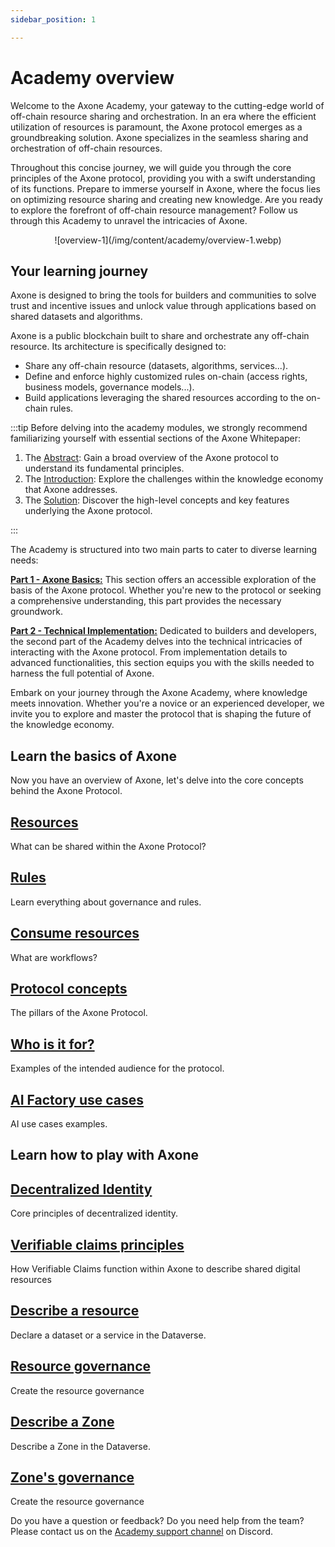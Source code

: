 ```yaml
---
sidebar_position: 1

---
```


# Academy overview

Welcome to the Axone Academy, your gateway to the cutting-edge world of off-chain resource sharing and orchestration. In an era where the efficient utilization of resources is paramount, the Axone protocol emerges as a groundbreaking solution. Axone specializes in the seamless sharing and orchestration of off-chain resources.

Throughout this concise journey, we will guide you through the core principles of the Axone protocol, providing you with a swift understanding of its functions. Prepare to immerse yourself in Axone, where the focus lies on optimizing resource sharing and creating new knowledge. Are you ready to explore the forefront of off-chain resource management? Follow us through this Academy to unravel the intricacies of Axone.

<center>
![overview-1](/img/content/academy/overview-1.webp)
</center>

## Your learning journey

Axone is designed to bring the tools for builders and communities to solve trust and incentive issues and unlock value through applications based on shared datasets and algorithms.

Axone is a public blockchain built to share and orchestrate any off-chain resource. Its architecture is specifically designed to:

- Share any off-chain resource (datasets, algorithms, services...).
- Define and enforce highly customized rules on-chain (access rights, business models, governance models...).
- Build applications leveraging the shared resources according to the on-chain rules.

:::tip
Before delving into the academy modules, we strongly recommend familiarizing yourself with essential sections of the Axone Whitepaper:

1. The [Abstract](/whitepaper/abstract): Gain a broad overview of the Axone protocol to understand its fundamental principles.
2. The [Introduction](/whitepaper/introduction): Explore the challenges within the knowledge economy that Axone addresses.  
3. The [Solution](/whitepaper/solution): Discover the high-level concepts and key features underlying the Axone protocol.

:::

The Academy is structured into two main parts to cater to diverse learning needs:

**[Part 1 - Axone Basics:](#learn-the-basics-of-axone)**
This section offers an accessible exploration of the basis of the Axone protocol. Whether you're new to the protocol or seeking a comprehensive understanding, this part provides the necessary groundwork.

**[Part 2 - Technical Implementation:](#learn-how-to-play-with-axone)**
Dedicated to builders and developers, the second part of the Academy delves into the technical intricacies of interacting with the Axone protocol. From implementation details to advanced functionalities, this section equips you with the skills needed to harness the full potential of Axone.

Embark on your journey through the Axone Academy, where knowledge meets innovation. Whether you're a novice or an experienced developer, we invite you to explore and master the protocol that is shaping the future of the knowledge economy.

## Learn the basics of Axone

Now you have an overview of Axone, let's delve into the core concepts behind the Axone Protocol.

<div class="docs-card-container">
  <div class="row row-cols-1 row-cols-md-2a g-3">
    <div class="col">
      <div class="card card-body h-100 d-flex flex-column">
        <a
          href="/academy/part-1/resources"
          class="card-title card-link stretched-link"
        >
          <h2>Resources</h2>
        </a>
        <p class="card-text">What can be shared within the Axone Protocol?</p>
      </div>
    </div>
    <div class="col">
      <div class="card card-body h-100 d-flex flex-column">
        <a
          href="/academy/part-1/rules"
          class="card-title card-link stretched-link"
        >
          <h2>Rules</h2>
        </a>
        <p class="card-text">Learn everything about governance and rules.</p>
      </div>
    </div>
    <div class="col">
      <div class="card card-body h-100 d-flex flex-column">
        <a
          href="/academy/part-1/consume-resources"
          class="card-title card-link stretched-link"
        >
          <h2>Consume resources</h2>
        </a>
        <p class="card-text">What are workflows?</p>
      </div>
    </div>
    <div class="col">
      <div class="card card-body h-100 d-flex flex-column">
        <a
          href="/academy/part-1/protocol-concepts"
          class="card-title card-link stretched-link"
        >
          <h2>Protocol concepts</h2>
        </a>
        <p class="card-text">The pillars of the Axone Protocol.</p>
      </div>
    </div>
    <div class="col">
      <div class="card card-body h-100 d-flex flex-column">
        <a
          href="/academy/part-1/who-is-it-for"
          class="card-title card-link stretched-link"
        >
          <h2>Who is it for?</h2>
        </a>
        <p class="card-text">Examples of the intended audience for the protocol.</p>
      </div>
    </div>
    <div class="col">
      <div class="card card-body h-100 d-flex flex-column">
        <a
          href="/academy/part-1/ai-factory"
          class="card-title card-link stretched-link"
        >
          <h2>AI Factory use cases</h2>
        </a>
        <p class="card-text">AI use cases examples.</p>
      </div>
    </div>
  </div>
</div>

## Learn how to play with Axone

<div class="docs-card-container">
  <div class="row row-cols-1 row-cols-md-2a g-3">
    <div class="col">
      <div class="card card-body h-100 d-flex flex-column">
        <a
          href="/academy/part-2/decentralized-identity"
          class="card-title card-link stretched-link"
        >
          <h2>Decentralized Identity</h2>
        </a>
        <p class="card-text">Core principles of decentralized identity.</p>
      </div>
    </div>
    <div class="col">
      <div class="card card-body h-100 d-flex flex-column">
        <a
          href="/academy/part-2/verifiable-claims"
          class="card-title card-link stretched-link"
        >
          <h2>Verifiable claims principles</h2>
        </a>
        <p class="card-text">How Verifiable Claims function within Axone to describe shared digital resources</p>
      </div>
    </div>
    <div class="col">
      <div class="card card-body h-100 d-flex flex-column">
        <a
          href="/academy/part-2/describe-resource"
          class="card-title card-link stretched-link"
        >
          <h2>Describe a resource</h2>
        </a>
        <p class="card-text">Declare a dataset or a service in the Dataverse.</p>
      </div>
    </div>
    <div class="col">
      <div class="card card-body h-100 d-flex flex-column">
        <a
          href="/academy/part-2/resource-governance"
          class="card-title card-link stretched-link"
        >
          <h2>Resource governance</h2>
        </a>
        <p class="card-text">Create the resource governance</p>
      </div>
    </div>
    <div class="col">
      <div class="card card-body h-100 d-flex flex-column">
        <a
          href="/academy/part-2/describe-zone"
          class="card-title card-link stretched-link"
        >
          <h2>Describe a Zone</h2>
        </a>
        <p class="card-text">Describe a Zone in the Dataverse.</p>
      </div>
    </div>
    <div class="col">
      <div class="card card-body h-100 d-flex flex-column">
        <a
          href="/academy/part-2/zone-governance"
          class="card-title card-link stretched-link"
        >
          <h2>Zone's governance</h2>
        </a>
        <p class="card-text">Create the resource governance</p>
      </div>
    </div>
  </div>
</div>

Do you have a question or feedback? Do you need help from the team? Please contact us on the [Academy support channel](https://discord.com/channels/946759919678406696/1204793117996486676) on Discord.
